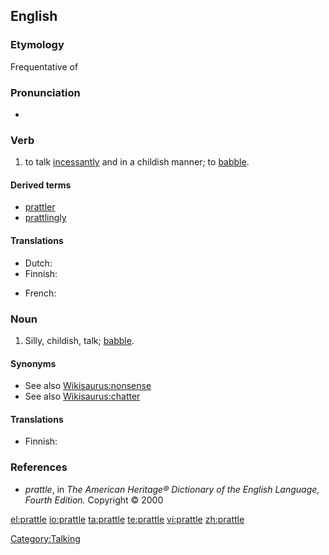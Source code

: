 ==English==

===Etymology===
Frequentative of {{suffix|prate|le}}

===Pronunciation===
* {{rhymes|ætəl}}

===Verb===
{{en-verb|prattl|ing}}

# to talk [[incessantly]] and in a childish manner; to [[babble]].

====Derived terms====
* [[prattler]]
* [[prattlingly]]

====Translations====
{{trans-top|to talk incessantly; to babble}}
* Dutch: {{t+|nl|praten}}
* Finnish: {{t|fi|pälättää}}
{{trans-mid}}
* French: {{t+|fr|bavarder}}
{{trans-bottom}}

===Noun===
{{en-noun|-}}

# Silly, childish, talk; [[babble]].

====Synonyms====
* See also [[Wikisaurus:nonsense]]
* See also [[Wikisaurus:chatter]]

====Translations====
{{trans-top|babble}}
* Finnish: {{t|fi|pälätys}}
{{trans-mid}}
{{trans-bottom}}

===References===
* ''prattle'', in ''The American Heritage® Dictionary of the English Language, Fourth Edition.'' Copyright © 2000

[[Category:Talking]]

[[el:prattle]]
[[io:prattle]]
[[ta:prattle]]
[[te:prattle]]
[[vi:prattle]]
[[zh:prattle]]